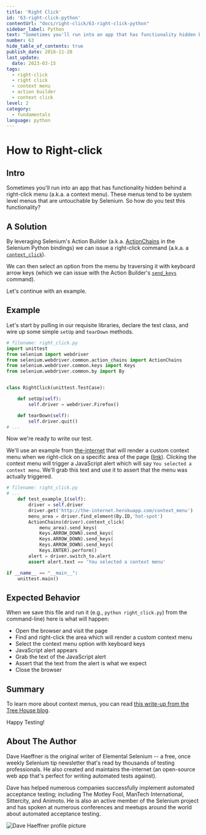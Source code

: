 ```yaml
---
title: 'Right Click'
id: '63-right-click-python'
contentUrl: "docs/right-click/63-right-click-python"
sidebar_label: Python
text: "Sometimes you'll run into an app that has functionality hidden behind a right-click menu (a.k.a. a context menu). These menus tend to be system level menus that are untouchable by Selenium. So how do you test this functionality?"
number: 63
hide_table_of_contents: true
publish_date: 2016-11-20
last_update:
  date: 2023-03-15
tags:
  - right-click
  - right click
  - context menu
  - action builder
  - context click
level: 2
category:
  - fundamentals
language: python
---
```


# How to Right-click

## Intro

Sometimes you'll run into an app that has functionality hidden behind a right-click menu (a.k.a. a context menu). These menus tend to be system level menus that are untouchable by Selenium. So how do you test this functionality?

## A Solution

By leveraging Selenium's Action Builder (a.k.a. [ActionChains](http://seleniumhq.github.io/selenium/docs/api/py/webdriver/selenium.webdriver.common.action_chains.html?highlight=actionchains#selenium.webdriver.common.action_chains.ActionChains) in the Selenium Python bindings) we can issue a right-click command (a.k.a. a [`context_click`](http://seleniumhq.github.io/selenium/docs/api/py/webdriver/selenium.webdriver.common.action_chains.html?highlight=actionchains#selenium.webdriver.common.action_chains.ActionChains.context_click)).

We can then select an option from the menu by traversing it with keyboard arrow keys (which we can issue with the Action Builder's [`send_keys`](http://seleniumhq.github.io/selenium/docs/api/py/webdriver/selenium.webdriver.common.action_chains.html?highlight=actionchains#selenium.webdriver.common.action_chains.ActionChains.send_keys) command).

Let's continue with an example.

## Example

Let's start by pulling in our requisite libraries, declare the test class, and wire up some simple `setUp` and `tearDown` methods.

```python
# filename: right_click.py
import unittest
from selenium import webdriver
from selenium.webdriver.common.action_chains import ActionChains
from selenium.webdriver.common.keys import Keys
from selenium.webdriver.common.by import By


class RightClick(unittest.TestCase):

    def setUp(self):
        self.driver = webdriver.Firefox()

    def tearDown(self):
        self.driver.quit()
# ...
```

Now we're ready to write our test.

We'll use an example from [the-internet](https://github.com/tourdedave/the-internet) that will render a custom context menu when we right-click on a specific area of the page ([link](http://the-internet.herokuapp.com/context_menu)). Clicking the context menu will trigger a JavaScript alert which will say `You selected a context menu`. We'll grab this text and use it to assert that the menu was actually triggered.

```python
# filename: right_click.py
# ...
    def test_example_1(self):
        driver = self.driver
        driver.get('http://the-internet.herokuapp.com/context_menu')
        menu_area = driver.find_element(By.ID,'hot-spot')
        ActionChains(driver).context_click(
            menu_area).send_keys(
            Keys.ARROW_DOWN).send_keys(
            Keys.ARROW_DOWN).send_keys(
            Keys.ARROW_DOWN).send_keys(
            Keys.ENTER).perform()
        alert = driver.switch_to.alert
        assert alert.text == 'You selected a context menu'

if __name__ == "__main__":
    unittest.main()
```

## Expected Behavior

When we save this file and run it (e.g., `python right_click.py`) from the command-line) here is what will happen:

+ Open the browser and visit the page
+ Find and right-click the area which will render a custom context menu
+ Select the context menu option with keyboard keys
+ JavaScript alert appears
+ Grab the text of the JavaScript alert
+ Assert that the text from the alert is what we expect
+ Close the browser

## Summary

To learn more about context menus, you can read [this write-up from the Tree House blog](http://blog.teamtreehouse.com/building-html5-context-menus).

Happy Testing!

## About The Author

Dave Haeffner is the original writer of Elemental Selenium -- a free, once weekly Selenium tip newsletter that's read by thousands of testing professionals. He also created and maintains the-internet (an open-source web app that's perfect for writing automated tests against).

Dave has helped numerous companies successfully implement automated acceptance testing; including The Motley Fool, ManTech International, Sittercity, and Animoto. He is also an active member of the Selenium project and has spoken at numerous conferences and meetups around the world about automated acceptance testing.

![Dave Haeffner profile picture](/img/authors/dave-haeffner.jpeg#author-img 'a title')
